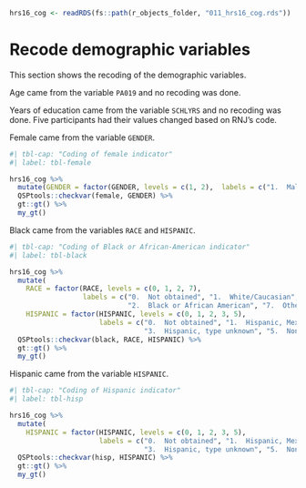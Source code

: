 
```r
hrs16_cog <- readRDS(fs::path(r_objects_folder, "011_hrs16_cog.rds"))

```

# Recode demographic variables

This section shows the recoding of the demographic variables.

Age came from the variable `PA019` and no recoding was done.

Years of education came from the variable `SCHLYRS` and no recoding was done.  Five participants had their values changed based on RNJ's code.

Female came from the variable `GENDER`.

```r
#| tbl-cap: "Coding of female indicator"
#| label: tbl-female

hrs16_cog %>%
  mutate(GENDER = factor(GENDER, levels = c(1, 2),  labels = c("1.  Male", "2.  Female")) ) %>%
  QSPtools::checkvar(female, GENDER) %>%
  gt::gt() %>%
  my_gt()
```

Black came from the variables `RACE` and `HISPANIC`.

```r
#| tbl-cap: "Coding of Black or African-American indicator"
#| label: tbl-black

hrs16_cog %>%
  mutate(
    RACE = factor(RACE, levels = c(0, 1, 2, 7), 
                  labels = c("0.  Not obtained", "1.  White/Caucasian", 
                             "2.  Black or African American", "7.  Other")),
    HISPANIC = factor(HISPANIC, levels = c(0, 1, 2, 3, 5),  
                      labels = c("0.  Not obtained", "1.  Hispanic, Mexican", "2.  Hispanic, Other",
                                 "3.  Hispanic, type unknown", "5.  Non-Hispanic"))) %>%
  QSPtools::checkvar(black, RACE, HISPANIC) %>%
  gt::gt() %>%
  my_gt()
```

Hispanic came from the variable `HISPANIC`.

```r
#| tbl-cap: "Coding of Hispanic indicator"
#| label: tbl-hisp

hrs16_cog %>%
  mutate(
    HISPANIC = factor(HISPANIC, levels = c(0, 1, 2, 3, 5),  
                      labels = c("0.  Not obtained", "1.  Hispanic, Mexican", "2.  Hispanic, Other", 
                                 "3.  Hispanic, type unknown", "5.  Non-Hispanic"))) %>%
  QSPtools::checkvar(hisp, HISPANIC) %>%
  gt::gt() %>%
  my_gt()
```
